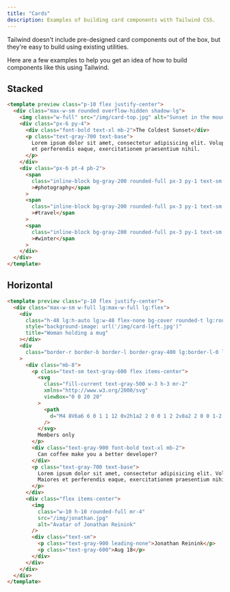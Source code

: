 ```yaml
---
title: "Cards"
description: Examples of building card components with Tailwind CSS.
---
```


Tailwind doesn't include pre-designed card components out of the box, but they're easy to build using existing utilities.

Here are a few examples to help you get an idea of how to build components like this using Tailwind.

## Stacked

```html
<template preview class="p-10 flex justify-center">
  <div class="max-w-sm rounded overflow-hidden shadow-lg">
    <img class="w-full" src="/img/card-top.jpg" alt="Sunset in the mountains" />
    <div class="px-6 py-4">
      <div class="font-bold text-xl mb-2">The Coldest Sunset</div>
      <p class="text-gray-700 text-base">
        Lorem ipsum dolor sit amet, consectetur adipisicing elit. Voluptatibus quia, nulla! Maiores
        et perferendis eaque, exercitationem praesentium nihil.
      </p>
    </div>
    <div class="px-6 pt-4 pb-2">
      <span
        class="inline-block bg-gray-200 rounded-full px-3 py-1 text-sm font-semibold text-gray-700 mr-2 mb-2"
        >#photography</span
      >
      <span
        class="inline-block bg-gray-200 rounded-full px-3 py-1 text-sm font-semibold text-gray-700 mr-2 mb-2"
        >#travel</span
      >
      <span
        class="inline-block bg-gray-200 rounded-full px-3 py-1 text-sm font-semibold text-gray-700 mr-2 mb-2"
        >#winter</span
      >
    </div>
  </div>
</template>
```

## Horizontal

```html
<template preview class="p-10 flex justify-center">
  <div class="max-w-sm w-full lg:max-w-full lg:flex">
    <div
      class="h-48 lg:h-auto lg:w-48 flex-none bg-cover rounded-t lg:rounded-t-none lg:rounded-l text-center overflow-hidden"
      style="background-image: url('/img/card-left.jpg')"
      title="Woman holding a mug"
    ></div>
    <div
      class="border-r border-b border-l border-gray-400 lg:border-l-0 lg:border-t lg:border-gray-400 bg-white rounded-b lg:rounded-b-none lg:rounded-r p-4 flex flex-col justify-between leading-normal"
    >
      <div class="mb-8">
        <p class="text-sm text-gray-600 flex items-center">
          <svg
            class="fill-current text-gray-500 w-3 h-3 mr-2"
            xmlns="http://www.w3.org/2000/svg"
            viewBox="0 0 20 20"
          >
            <path
              d="M4 8V6a6 6 0 1 1 12 0v2h1a2 2 0 0 1 2 2v8a2 2 0 0 1-2 2H3a2 2 0 0 1-2-2v-8c0-1.1.9-2 2-2h1zm5 6.73V17h2v-2.27a2 2 0 1 0-2 0zM7 6v2h6V6a3 3 0 0 0-6 0z"
            />
          </svg>
          Members only
        </p>
        <div class="text-gray-900 font-bold text-xl mb-2">
          Can coffee make you a better developer?
        </div>
        <p class="text-gray-700 text-base">
          Lorem ipsum dolor sit amet, consectetur adipisicing elit. Voluptatibus quia, nulla!
          Maiores et perferendis eaque, exercitationem praesentium nihil.
        </p>
      </div>
      <div class="flex items-center">
        <img
          class="w-10 h-10 rounded-full mr-4"
          src="/img/jonathan.jpg"
          alt="Avatar of Jonathan Reinink"
        />
        <div class="text-sm">
          <p class="text-gray-900 leading-none">Jonathan Reinink</p>
          <p class="text-gray-600">Aug 18</p>
        </div>
      </div>
    </div>
  </div>
</template>
```

